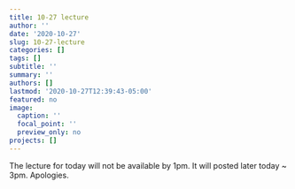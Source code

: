 ```yaml
---
title: 10-27 lecture
author: ''
date: '2020-10-27'
slug: 10-27-lecture
categories: []
tags: []
subtitle: ''
summary: ''
authors: []
lastmod: '2020-10-27T12:39:43-05:00'
featured: no
image:
  caption: ''
  focal_point: ''
  preview_only: no
projects: []
---
```


The lecture for today will not be available by 1pm. It will posted later today ~ 3pm. Apologies. 
